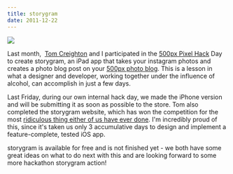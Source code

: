 ```yaml
---
title: storygram
date: 2011-12-22
---
```



 ![](3519D34D024E4D4D8B320A00FB140F44.png)

Last month,&nbsp; [Tom Creighton](http://tomcreighton.com/2011/11/empty-storefronts/) and I participated in the [500px Pixel Hack](http://pixelhackday.com/) Day to create storygram, an iPad app that takes your instagram photos and creates a photo blog post on your [500px photo blog](http://500px.com/ashfurrow/blog). This is a lesson in what a designer and developer, working together under the influence of alcohol, can accomplish in just a few days.

Last Friday, during our own internal hack day, we made the iPhone version and will be submitting it as soon as possible to the store. Tom also completed the storygram website, which has won the competition for the most [ridiculous thing either of us have ever done](http://storygram.me/). I'm incredibly proud of this, since it's taken us only 3 accumulative days to design and implement a feature-complete, tested iOS app.

storygram is available for free and is not finished yet - we both have some great ideas on what to do next with this and are looking forward to some more hackathon storygram action!


  